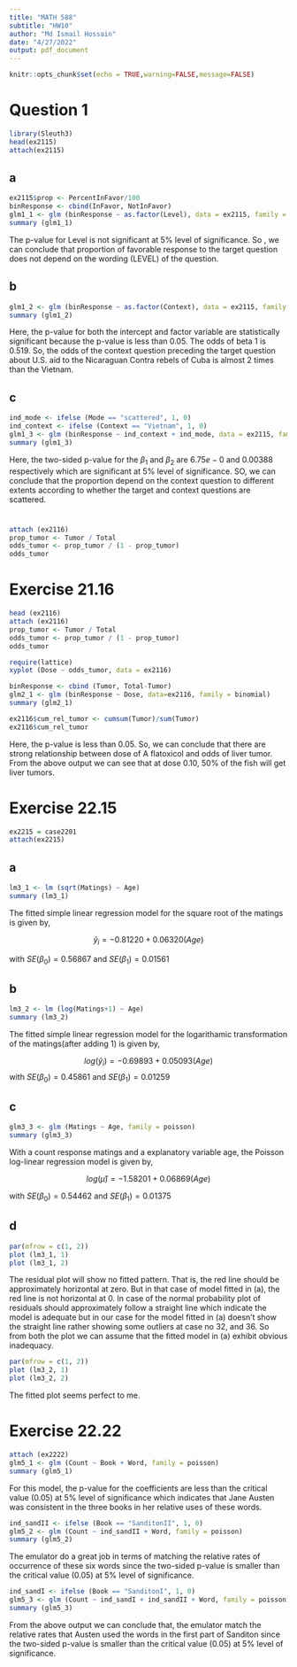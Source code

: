 ```yaml
---
title: "MATH 588"
subtitle: "HW10"
author: "Md Ismail Hossain"
date: "4/27/2022"
output: pdf_document
---
```



```r
knitr::opts_chunk$set(echo = TRUE,warning=FALSE,message=FALSE)
```

\newpage

# Question 1 


```r
library(Sleuth3)
head(ex2115)
attach(ex2115)
```

## a

```r
ex2115$prop <- PercentInFavor/100
binResponse <- cbind(InFavor, NotInFavor)
glm1_1 <- glm (binResponse ~ as.factor(Level), data = ex2115, family = binomial)
summary (glm1_1)
```

The p-value for Level is not significant at 5\% level of significance. So , we can conclude that proportion of favorable response to the target question does not depend on the wording (LEVEL) of the question.

## b

```r
glm1_2 <- glm (binResponse ~ as.factor(Context), data = ex2115, family = binomial)
summary (glm1_2)

```

Here, the p-value for both the intercept and factor variable are statistically significant because the p-value is less than 0.05. The odds of beta 1 is 0.519. So, the odds of the context question preceding the target question about U.S. aid to the Nicaraguan Contra rebels of Cuba is almost 2 times than the Vietnam.


## c

```r
ind_mode <- ifelse (Mode == "scattered", 1, 0)
ind_context <- ifelse (Context == "Vietnam", 1, 0)
glm1_3 <- glm (binResponse ~ ind_context + ind_mode, data = ex2115, family = binomial)
summary (glm1_3)
```

Here, the two-sided p-value for the $\beta_1$ and $\beta_2$ are $6.75e-0$ and $0.00388$ respectively which are significant at
5\% level of significance. SO, we can conclude that the proportion depend on the context question to different
extents according to whether the target and context questions are scattered.


# 

```r
attach (ex2116)
prop_tumor <- Tumor / Total
odds_tumor <- prop_tumor / (1 - prop_tumor)
odds_tumor
```

# Exercise 21.16

```r
head (ex2116)
attach (ex2116)
prop_tumor <- Tumor / Total
odds_tumor <- prop_tumor / (1 - prop_tumor)
odds_tumor
```


```r
require(lattice)
xyplot (Dose ~ odds_tumor, data = ex2116)
```


```r
binResponse <- cbind (Tumor, Total-Tumor)
glm2_1 <- glm (binResponse ~ Dose, data=ex2116, family = binomial)
summary (glm2_1)
```



```r
ex2116$cum_rel_tumor <- cumsum(Tumor)/sum(Tumor)
ex2116$cum_rel_tumor
```


Here, the p-value is less than 0.05. So, we can conclude that there are strong relationship between dose of A flatoxicol and odds of liver tumor. From the above output we can see that at dose 0.10, 50\% of the fish will get liver tumors.

# Exercise 22.15

```r
ex2215 = case2201
attach(ex2215)

```

## a


```r
lm3_1 <- lm (sqrt(Matings) ~ Age)
summary (lm3_1)
```
The fitted simple linear regression model for the square root of the matings is given by,

$$ \hat y_i = -0.81220 + 0.06320(Age)$$

with $SE(\beta_0) = 0.56867$ and $SE(\beta_1) = 0.01561$

## b

```r
lm3_2 <- lm (log(Matings+1) ~ Age)
summary (lm3_2)
```

The fitted simple linear regression model for the logarithamic transformation of the matings(after adding 1)
is given by,

$$ log(\hat y_i) = -0.69893 + 0.05093(Age)$$
with $SE(\beta_0) = 0.45861$ and $SE(\beta_1) = 0.01259$


## c

```r
glm3_3 <- glm (Matings ~ Age, family = poisson)
summary (glm3_3)
```

With a count response matings and a explanatory variable age, the Poisson log-linear regression model is
given by,

$$ log(\hat \mu) = -1.58201 + 0.06869(Age)$$

with $SE(\beta_0) = 0.54462$ and $SE(\beta_1) = 0.01375$

## d

```r
par(mfrow = c(1, 2))
plot (lm3_1, 1)
plot (lm3_1, 2)
```

The residual plot will show no fitted pattern. That is, the red line should be approximately horizontal
at zero. But in that case of model fitted in (a), the red line is not horizontal at 0. In case of the normal
probability plot of residuals should approximately follow a straight line which indicate the model is adequate
but in our case for the model fitted in (a) doesn’t show the straight line rather showing some outliers at case
no 32, and 36. So from both the plot we can assume that the fitted model in (a) exhibit obvious inadequacy.

```r
par(mfrow = c(1, 2))
plot (lm3_2, 1)
plot (lm3_2, 2)
```

The fitted plot seems perfect to me.

# Exercise 22.22

```r
attach (ex2222)
glm5_1 <- glm (Count ~ Book + Word, family = poisson)
summary (glm5_1)
```
For this model, the p-value for the coefficients are less than the critical value (0.05) at 5\% level of significance which
indicates that Jane Austen was consistent in the three books in her relative uses of these words.

```r
ind_sandII <- ifelse (Book == "SanditonII", 1, 0)
glm5_2 <- glm (Count ~ ind_sandII + Word, family = poisson)
summary (glm5_2)
```
The emulator do a great job in terms of matching the relative rates of occurrence of these six words since the two-sided p-value is smaller than the critical value (0.05) at 5\% level of significance.


```r
ind_sandI <- ifelse (Book == "SanditonI", 1, 0)
glm5_3 <- glm (Count ~ ind_sandI + ind_sandII + Word, family = poisson)
summary (glm5_3)
```

From the above output we can conclude that, the emulator match the relative rates that Austen used the
words in the first part of Sanditon since the two-sided p-value is smaller than the critical value (0.05) at 5\%
level of significance.

